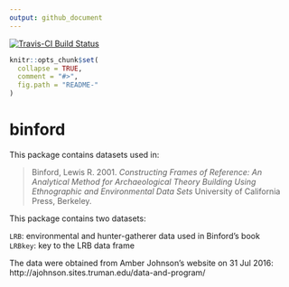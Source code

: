 ```yaml
---
output: github_document
---
```

 [![Travis-CI Build Status](https://travis-ci.org/benmarwick/binford.svg?branch=master)](https://travis-ci.org/benmarwick/binford)

<!-- README.md is generated from README.Rmd. Please edit that file -->

```r
knitr::opts_chunk$set(
  collapse = TRUE,
  comment = "#>",
  fig.path = "README-"
)
```

# binford

This package contains datasets used in:

> Binford, Lewis R. 2001. _Constructing Frames of Reference: An Analytical Method for Archaeological Theory Building Using Ethnographic and Environmental Data Sets_ University of California Press, Berkeley.

This package contains two datasets:

`LRB`:  environmental and hunter-gatherer data used in Binford's book           
`LRBkey`: key to the LRB data frame

The data were obtained from Amber Johnson's website on 31 Jul 2016: http://ajohnson.sites.truman.edu/data-and-program/

